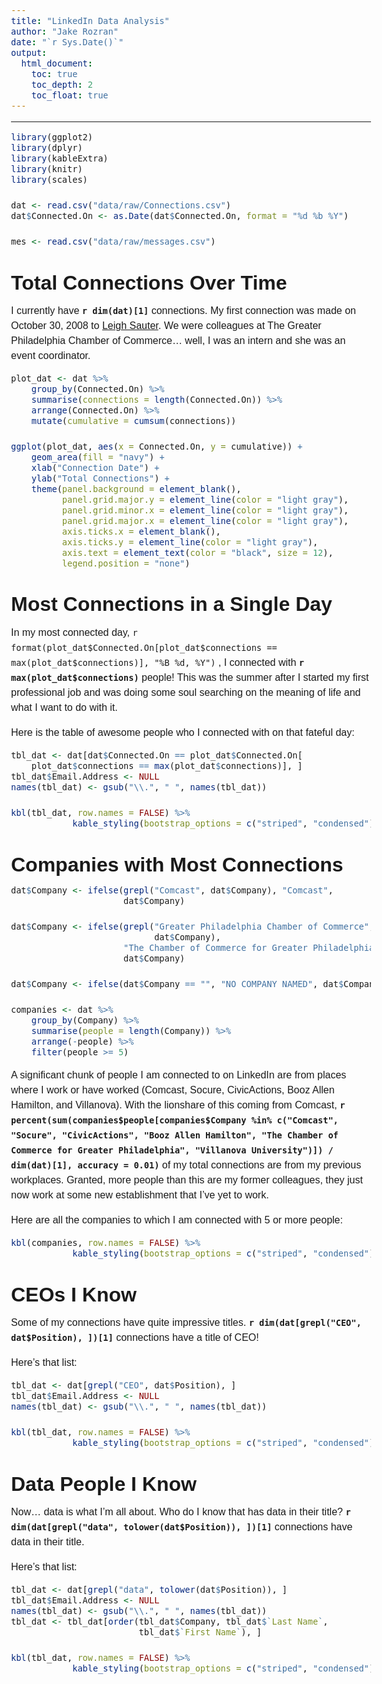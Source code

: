 ```yaml
---
title: "LinkedIn Data Analysis"
author: "Jake Rozran"
date: "`r Sys.Date()`"
output: 
  html_document:
    toc: true
    toc_depth: 2
    toc_float: true
---
```


<style>
body{
  font-family: 'Oxygen', sans-serif;
  font-size: 16px;
  line-height: 24px;
}

h1,h2,h3,h4 {
  font-family: 'Raleway', sans-serif;
}

.container { width: 1000px; }
h3 {
  background-color: #D4DAEC;
  text-indent: 100px; 
}
h4 {
  text-indent: 100px;
}

g-table-intro h4 {
  text-indent: 0px;
}
</style>

---

```r
library(ggplot2)
library(dplyr)
library(kableExtra)
library(knitr)
library(scales)

dat <- read.csv("data/raw/Connections.csv")
dat$Connected.On <- as.Date(dat$Connected.On, format = "%d %b %Y")

mes <- read.csv("data/raw/messages.csv")
```

# Total Connections Over Time

I currently have **`r dim(dat)[1]`** connections. My first connection was made 
on October 30, 2008 to [Leigh Sauter](https://www.linkedin.com/in/lhsauter). We 
were colleagues at The Greater Philadelphia Chamber of Commerce... well, I was 
an intern and she was an event coordinator. 

```r
plot_dat <- dat %>% 
    group_by(Connected.On) %>% 
    summarise(connections = length(Connected.On)) %>% 
    arrange(Connected.On) %>% 
    mutate(cumulative = cumsum(connections))

ggplot(plot_dat, aes(x = Connected.On, y = cumulative)) +
    geom_area(fill = "navy") + 
    xlab("Connection Date") + 
    ylab("Total Connections") +
    theme(panel.background = element_blank(), 
          panel.grid.major.y = element_line(color = "light gray"),
          panel.grid.minor.x = element_line(color = "light gray"),
          panel.grid.major.x = element_line(color = "light gray"),
          axis.ticks.x = element_blank(),
          axis.ticks.y = element_line(color = "light gray"), 
          axis.text = element_text(color = "black", size = 12),
          legend.position = "none")
```

# Most Connections in a Single Day

In my most connected day, 
`r format(plot_dat$Connected.On[plot_dat$connections == max(plot_dat$connections)], "%B %d, %Y")`
, I connected with **`r max(plot_dat$connections)`** people! This was the 
summer after I started my first professional job and was doing some soul 
searching on the meaning of life and what I want to do with it. 

Here is the table of awesome people who I connected with on that fateful day: 

```r
tbl_dat <- dat[dat$Connected.On == plot_dat$Connected.On[
    plot_dat$connections == max(plot_dat$connections)], ]
tbl_dat$Email.Address <- NULL
names(tbl_dat) <- gsub("\\.", " ", names(tbl_dat))

kbl(tbl_dat, row.names = FALSE) %>% 
            kable_styling(bootstrap_options = c("striped", "condensed"))
```

# Companies with Most Connections

```r
dat$Company <- ifelse(grepl("Comcast", dat$Company), "Comcast", 
                      dat$Company)

dat$Company <- ifelse(grepl("Greater Philadelphia Chamber of Commerce", 
                            dat$Company), 
                      "The Chamber of Commerce for Greater Philadelphia", 
                      dat$Company)

dat$Company <- ifelse(dat$Company == "", "NO COMPANY NAMED", dat$Company)

companies <- dat %>% 
    group_by(Company) %>% 
    summarise(people = length(Company)) %>% 
    arrange(-people) %>% 
    filter(people >= 5)
```

A significant chunk of people I am connected to on LinkedIn are from places 
where I work or have worked (Comcast, Socure, CivicActions, Booz Allen 
Hamilton, and Villanova). With the lionshare of this coming from Comcast, 
**`r percent(sum(companies$people[companies$Company %in% c("Comcast", "Socure", "CivicActions", "Booz Allen Hamilton", "The Chamber of Commerce for Greater Philadelphia", "Villanova University")]) / dim(dat)[1], accuracy = 0.01)`**
of my total connections are from my previous workplaces. Granted, more people 
than this are my former colleagues, they just now work at some new 
establishment that I've yet to work.

Here are all the companies to which I am connected with 5 or more people:

```r

kbl(companies, row.names = FALSE) %>% 
            kable_styling(bootstrap_options = c("striped", "condensed"))
```

# CEOs I Know

Some of my connections have quite impressive titles. 
**`r dim(dat[grepl("CEO", dat$Position), ])[1]`** connections have a title of 
CEO!

Here's that list: 

```r
tbl_dat <- dat[grepl("CEO", dat$Position), ]
tbl_dat$Email.Address <- NULL
names(tbl_dat) <- gsub("\\.", " ", names(tbl_dat))

kbl(tbl_dat, row.names = FALSE) %>% 
            kable_styling(bootstrap_options = c("striped", "condensed"))
```

# Data People I Know

Now... data is what I'm all about. Who do I know that has data in their 
title? **`r dim(dat[grepl("data", tolower(dat$Position)), ])[1]`** 
connections have data in their title.

Here's that list: 

```r
tbl_dat <- dat[grepl("data", tolower(dat$Position)), ]
tbl_dat$Email.Address <- NULL
names(tbl_dat) <- gsub("\\.", " ", names(tbl_dat))
tbl_dat <- tbl_dat[order(tbl_dat$Company, tbl_dat$`Last Name`, 
                         tbl_dat$`First Name`), ]

kbl(tbl_dat, row.names = FALSE) %>% 
            kable_styling(bootstrap_options = c("striped", "condensed"))
```
